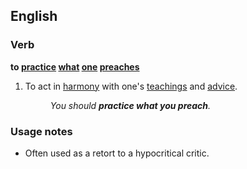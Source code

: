 ==English==

===Verb===
'''to [[practice]] [[what]] [[one]] [[preaches]]'''

# To act in [[harmony]] with one's [[teachings]] and [[advice]].
#:''You should '''practice what you preach'''.''

===Usage notes===
*Often used as a retort to a hypocritical critic.